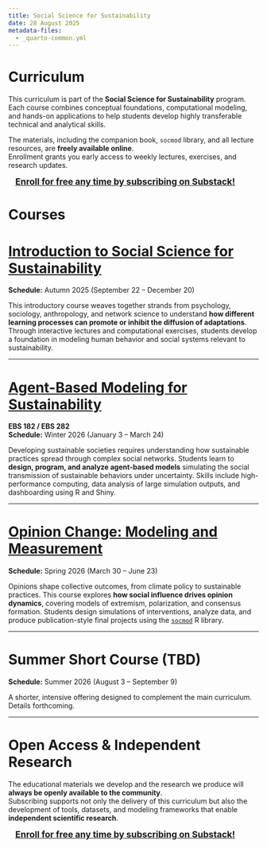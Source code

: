 ```yaml
---
title: Social Science for Sustainability
date: 28 August 2025
metadata-files:
  - _quarto-common.yml
---
```


# Curriculum {.unnumbered}

This curriculum is part of the **Social Science for Sustainability** program.  
Each course combines conceptual foundations, computational modeling, and hands-on applications to help students develop highly transferable technical and analytical skills.  

The materials, including the companion book, `socmod` library, and all lecture resources, are **freely available online**.  
Enrollment grants you early access to weekly lectures, exercises, and research updates.

[**Enroll for free any time by subscribing on Substack!**](https://matphd.substack.com){.btn .btn-primary .substack_background style="width: 100%; font-size: 1.1rem; padding: 0.8em;"}


# Courses {.unnumbered}

# [Introduction to Social Science for Sustainability](syllabus-introduction.qmd)
**Schedule:** Autumn 2025 (September 22 – December 20)  

This introductory course weaves together strands from psychology, sociology, anthropology, and network science to understand **how different learning processes can promote or inhibit the diffusion of adaptations**. Through interactive lectures and computational exercises, students develop a foundation in modeling human behavior and social systems relevant to sustainability.

---

# [Agent-Based Modeling for Sustainability](syllabus-agent-based-modeling.qmd)
**EBS 182 / EBS 282**  
**Schedule:** Winter 2026 (January 3 – March 24)  

Developing sustainable societies requires understanding how sustainable practices spread through complex social networks. Students learn to **design, program, and analyze agent-based models** simulating the social transmission of sustainable behaviors under uncertainty. Skills include high-performance computing, data analysis of large simulation outputs, and dashboarding using R and Shiny.

---

# [Opinion Change: Modeling and Measurement](syllabus-opinion-change.qmd)
**Schedule:** Spring 2026 (March 30 – June 23)  

Opinions shape collective outcomes, from climate policy to sustainable practices. This course explores **how social influence drives opinion dynamics**, covering models of extremism, polarization, and consensus formation. Students design simulations of interventions, analyze data, and produce publication-style final projects using the [`socmod`](https://css4s.github.io/socmod/) R library.

---

# Summer Short Course (TBD)
**Schedule:** Summer 2026 (August 3 – September 9)  

A shorter, intensive offering designed to complement the main curriculum. Details forthcoming.

---

# Open Access & Independent Research {.unnumbered}

The educational materials we develop and the research we produce will **always be openly available to the community**.  
Subscribing supports not only the delivery of this curriculum but also the development of tools, datasets, and modeling frameworks that enable **independent scientific research**.


[**Enroll for free any time by subscribing on Substack!**](https://matphd.substack.com){.btn .btn-primary .substack-background style="width: 100%; font-size: 1.1rem; padding: 0.8em;"}

